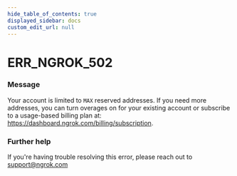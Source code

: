 ```yaml
---
hide_table_of_contents: true
displayed_sidebar: docs
custom_edit_url: null
---
```



# ERR_NGROK_502

### Message

Your account is limited to `MAX` reserved addresses. If you need more addresses, you can turn overages on for your existing account or subscribe to a usage-based billing plan at: https://dashboard.ngrok.com/billing/subscription.

### Further help

If you're having trouble resolving this error, please reach out to [support@ngrok.com](mailto:support@ngrok.com?subject=Help%20with%20ERR_NGROK_502)

<ErrorDetails error="err_ngrok_502" />
